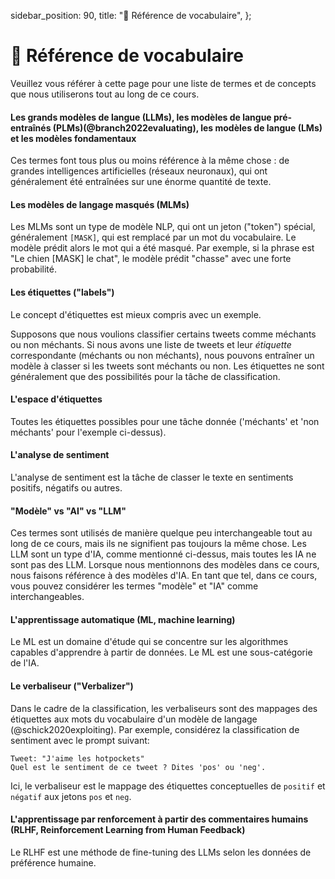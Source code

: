   sidebar_position: 90,
  title: "📙 Référence de vocabulaire",
};

# 📙 Référence de vocabulaire

Veuillez vous référer à cette page pour une liste de termes et de concepts que nous utiliserons tout au long de ce cours.

#### Les grands modèles de langue (LLMs), les modèles de langue pré-entraînés (PLMs)(@branch2022evaluating), les modèles de langue (LMs) et les modèles fondamentaux

Ces termes font tous plus ou moins référence à la même chose : de grandes intelligences artificielles (réseaux neuronaux), qui ont généralement été entraînées sur une énorme quantité de texte.

#### Les modèles de langage masqués (MLMs)

Les MLMs sont un type de modèle NLP, qui ont un jeton ("token") spécial, généralement `[MASK]`, qui est remplacé par un mot du vocabulaire. Le modèle prédit alors le mot qui a été masqué. Par exemple, si la phrase est "Le chien [MASK] le chat", le modèle prédit "chasse" avec une forte probabilité.

#### Les étiquettes ("labels")

Le concept d'étiquettes est mieux compris avec un exemple.

Supposons que nous voulions classifier certains tweets comme méchants ou non méchants. Si nous avons une liste de tweets et leur _étiquette_ correspondante (méchants ou non méchants), nous pouvons entraîner un modèle à classer si les tweets sont méchants ou non. Les étiquettes ne sont généralement que des possibilités pour la tâche de classification.

#### L'espace d'étiquettes

Toutes les étiquettes possibles pour une tâche donnée ('méchants' et 'non méchants' pour l'exemple ci-dessus).

#### L'analyse de sentiment

L'analyse de sentiment est la tâche de classer le texte en sentiments positifs, négatifs ou autres.

#### "Modèle" vs "AI" vs "LLM"

Ces termes sont utilisés de manière quelque peu interchangeable tout au long de ce cours, mais ils ne signifient pas toujours la même chose. Les LLM sont un type d'IA, comme mentionné ci-dessus, mais toutes les IA ne sont pas des LLM. Lorsque nous mentionnons des modèles dans ce cours, nous faisons référence à des modèles d'IA. En tant que tel, dans ce cours, vous pouvez considérer les termes "modèle" et "IA" comme interchangeables.

#### L'apprentissage automatique (ML, machine learning)

Le ML est un domaine d'étude qui se concentre sur les algorithmes capables d'apprendre à partir de données. Le ML est une sous-catégorie de l'IA.

#### Le verbaliseur ("Verbalizer")

Dans le cadre de la classification, les verbaliseurs sont des mappages des étiquettes aux mots du vocabulaire d'un modèle de langage (@schick2020exploiting). Par exemple, considérez la classification de sentiment avec le prompt suivant:

```text
Tweet: "J'aime les hotpockets"
Quel est le sentiment de ce tweet ? Dites 'pos' ou 'neg'.
```

Ici, le verbaliseur est le mappage des étiquettes conceptuelles de `positif` et `négatif` aux jetons `pos` et `neg`.

#### L'apprentissage par renforcement à partir des commentaires humains (RLHF, Reinforcement Learning from Human Feedback)

Le RLHF est une méthode de fine-tuning des LLMs selon les données de préférence humaine.

<Glossary />
